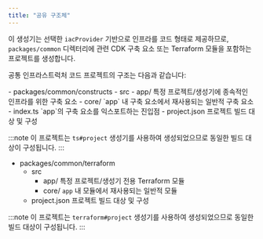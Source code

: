 ```yaml
---
title: "공유 구조체"
---
```





이 생성기는 선택한 `iacProvider` 기반으로 인프라를 코드 형태로 제공하므로, `packages/common` 디렉터리에 관련 CDK 구축 요소 또는 Terraform 모듈을 포함하는 프로젝트를 생성합니다.

공통 인프라스트럭처 코드 프로젝트의 구조는 다음과 같습니다:

<Infrastructure>
<Fragment slot="cdk">
<FileTree>
  - packages/common/constructs
    - src
      - app/ 특정 프로젝트/생성기에 종속적인 인프라를 위한 구축 요소
      - core/ `app` 내 구축 요소에서 재사용되는 일반적 구축 요소
      - index.ts `app`의 구축 요소를 익스포트하는 진입점
    - project.json 프로젝트 빌드 대상 및 구성
</FileTree>

:::note
이 프로젝트는 <Link path="/guides/typescript-project">`ts#project`</Link> 생성기를 사용하여 생성되었으므로 동일한 빌드 대상이 구성됩니다.
:::
</Fragment>
<Fragment slot="terraform">
<FileTree>
  - packages/common/terraform
    - src
      - app/ 특정 프로젝트/생성기 전용 Terraform 모듈
      - core/ `app` 내 모듈에서 재사용되는 일반적 모듈
    - project.json 프로젝트 빌드 대상 및 구성
</FileTree>

:::note
이 프로젝트는 <Link path="/guides/terraform-project">`terraform#project`</Link> 생성기를 사용하여 생성되었으므로 동일한 빌드 대상이 구성됩니다.
:::
</Fragment>
</Infrastructure>
